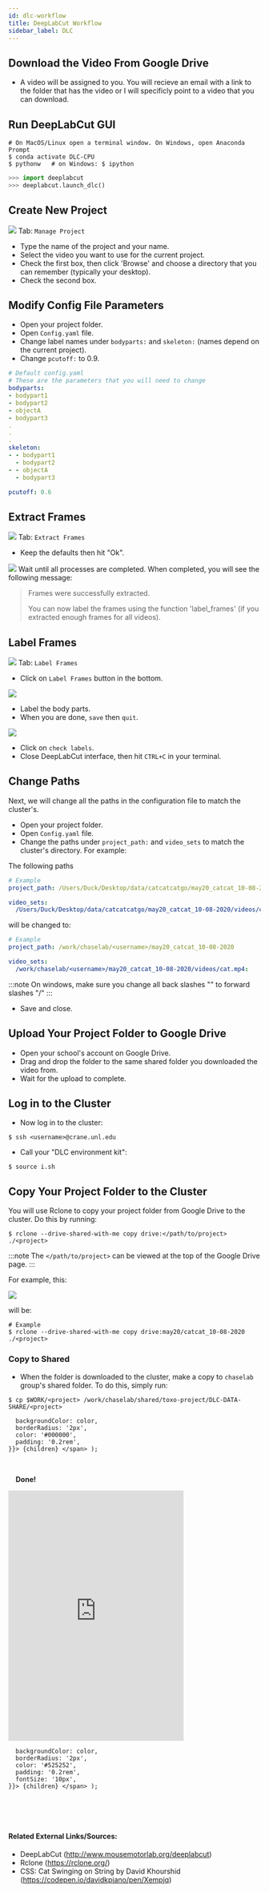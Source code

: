 ```yaml
---
id: dlc-workflow
title: DeepLabCut Workflow
sidebar_label: DLC
---
```


## Download the Video From Google Drive

- A video will be assigned to you.  You will recieve an email with a link to the folder that has the video or I will specificly point to a video that you can download.

## Run DeepLabCut GUI

```shell
# On MacOS/Linux open a terminal window. On Windows, open Anaconda Prompt
$ conda activate DLC-CPU
$ pythonw	# on Windows: $ ipython
```
```python
>>> import deeplabcut
>>> deeplabcut.launch_dlc()
```

## Create New Project

![](https://i.ibb.co/WfgkVV2/712bdb7d6882.png)
Tab: `Manage Project`
- Type the name of the project and your name.
- Select the video you want to use for the current project.
- Check the first box, then click 'Browse' and choose a directory that you can remember (typically your desktop).
- Check the second box.

## Modify Config File Parameters

- Open your project folder.
- Open `Config.yaml` file.
- Change label names under `bodyparts:` and `skeleton:` (names depend on the current project).
- Change `pcutoff:` to 0.9.

```yaml
# Default config.yaml
# These are the parameters that you will need to change
bodyparts:
- bodypart1
- bodypart2
- objectA
- bodypart3
.
.
.
skeleton:
- - bodypart1
  - bodypart2
- - objectA
  - bodypart3

pcutoff: 0.6
```

## Extract Frames

![](https://i.ibb.co/2nycs1B/9df618f6dbff.png)
Tab: `Extract Frames`
- Keep the defaults then hit "Ok".

![](https://i.ibb.co/wrFDjJ8/8528c491a949.png)
Wait until all processes are completed.  When completed, you will see the following message:

> Frames were successfully extracted.
>
> You can now label the frames using the function 'label_frames' (if you extracted enough frames for all videos).

## Label Frames

![](https://i.ibb.co/y41bsBB/29fe1bd90610.png)
Tab: `Label Frames`
- Click on `Label Frames` button in the bottom.

![](https://i.ibb.co/rsp2vwG/593f8d070614.png)

- Label the body parts.
- When you are done, `save` then `quit`.

![](https://i.ibb.co/y41bsBB/29fe1bd90610.png)
- Click on `check labels`.
- Close DeepLabCut interface, then hit `CTRL+C` in your terminal.


## Change Paths

Next, we will change all the paths in the configuration file to match the cluster's.
- Open your project folder.
- Open `Config.yaml` file.
- Change the paths under `project_path:` and `video_sets` to match the cluster's directory.  For example:

The following paths
```yaml
# Example
project_path: /Users/Duck/Desktop/data/catcatcatgo/may20_catcat_10-08-2020

video_sets:
  /Users/Duck/Desktop/data/catcatcatgo/may20_catcat_10-08-2020/videos/cat.mp4:
```

will be changed to:
```yaml
# Example
project_path: /work/chaselab/<username>/may20_catcat_10-08-2020

video_sets:
  /work/chaselab/<username>/may20_catcat_10-08-2020/videos/cat.mp4:
```

:::note
On windows, make sure you change all back slashes "\" to forward slashes "/"
:::

- Save and close.


## Upload Your Project Folder to Google Drive

- Open your school's account on Google Drive.
- Drag and drop the folder to the same shared folder you downloaded the video from.
- Wait for the upload to complete.


## Log in to the Cluster

- Now log in to the cluster:

```shell
$ ssh <username>@crane.unl.edu
```

- Call your "DLC environment kit":
```shell
$ source i.sh
```

## Copy Your Project Folder to the Cluster

You will use Rclone to copy your project folder from Google Drive to the cluster.  Do this by running:

```shell
$ rclone --drive-shared-with-me copy drive:</path/to/project> ./<project>
```

:::note
The `</path/to/project>` can be viewed at the top of the Google Drive page.
:::

For example, this:

![](https://i.ibb.co/7nFK8r3/01f91b410257.png)

will be:

```shell
# Example
$ rclone --drive-shared-with-me copy drive:may20/catcat_10-08-2020 ./<project>
```


### Copy to Shared
- When the folder is downloaded to the cluster, make a copy to `chaselab` group's shared folder.  To do this, simply run:

```shell
$ cp $WORK/<project> /work/chaselab/shared/toxo-project/DLC-DATA-SHARE/<project>
```

      backgroundColor: color,
      borderRadius: '2px',
      color: '#000000',
      padding: '0.2rem',
    }}> {children} </span> );

<br />


&nbsp;&nbsp;<Highlight color="#FAE000"><strong>&nbsp;&nbsp;Done!&nbsp;&nbsp;&nbsp;</strong></Highlight>

<iframe src="https://toxoproject.com/wp-content/uploads/2020/07/cat_swinging.html" scrolling="no" frameborder="0" height="500px" width="350px"></iframe>


      backgroundColor: color,
      borderRadius: '2px',
      color: '#525252',
      padding: '0.2rem',
      fontSize: '10px',
    }}> {children} </span> );

<br />
<br />
<br />


#### Related External Links/Sources:
* DeepLabCut (http://www.mousemotorlab.org/deeplabcut)
* Rclone (https://rclone.org/)
* CSS: Cat Swinging on String by David Khourshid (https://codepen.io/davidkpiano/pen/Xempjq)
